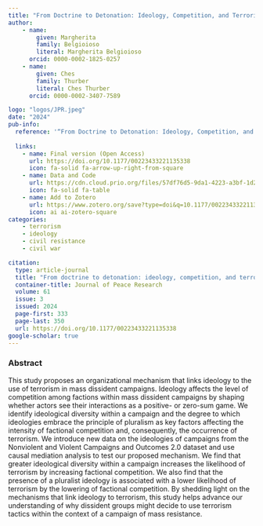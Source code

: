 ```yaml
---
title: "From Doctrine to Detonation: Ideology, Competition, and Terrorism in Campaigns of Mass Resistance"
author: 
    - name: 
        given: Margherita
        family: Belgioioso
        literal: Margherita Belgioioso
      orcid: 0000-0002-1825-0257
    - name: 
        given: Ches
        family: Thurber
        literal: Ches Thurber
      orcid: 0000-0002-3407-7589

logo: "logos/JPR.jpeg"    
date: "2024"
pub-info:
  reference: '“From Doctrine to Detonation: Ideology, Competition, and Terrorism in Campaigns of Mass Resistance,” with Margherita Belgioioso. <em>Journal of Peace Research</em> 61 no. 3 (2024): 333-350.'
  
  links:
    - name: Final version (Open Access)
      url: https://doi.org/10.1177/00223433221135338
      icon: fa-solid fa-arrow-up-right-from-square
    - name: Data and Code
      url: https://cdn.cloud.prio.org/files/57df76d5-9da1-4223-a3bf-1d207e1a2599/From%20Doctrine%20to%20Detonation.zip
      icon: fa-solid fa-table
    - name: Add to Zotero
      url: https://www.zotero.org/save?type=doi&q=10.1177/00223433221135338
      icon: ai ai-zotero-square
categories:
    - terrorism
    - ideology
    - civil resistance
    - civil war

citation:
  type: article-journal
  title: "From doctrine to detonation: ideology, competition, and terrorism in campaigns of mass resistance"
  container-title: Journal of Peace Research
  volume: 61
  issue: 3
  issued: 2024
  page-first: 333
  page-last: 350
  url: https://doi.org/10.1177/00223433221135338
google-scholar: true
---
```


### Abstract 

This study proposes an organizational mechanism that links ideology to the use of terrorism in mass dissident campaigns. Ideology affects the level of competition among factions within mass dissident campaigns by shaping whether actors see their interactions as a positive- or zero-sum game. We identify ideological diversity within a campaign and the degree to which ideologies embrace the principle of pluralism as key factors affecting the intensity of factional competition and, consequently, the occurrence of terrorism. We introduce new data on the ideologies of campaigns from the Nonviolent and Violent Campaigns and Outcomes 2.0 dataset and use causal mediation analysis to test our proposed mechanism. We find that greater ideological diversity within a campaign increases the likelihood of terrorism by increasing factional competition. We also find that the presence of a pluralist ideology is associated with a lower likelihood of terrorism by the lowering of factional competition. By shedding light on the mechanisms that link ideology to terrorism, this study helps advance our understanding of why dissident groups might decide to use terrorism tactics within the context of a campaign of mass resistance.
